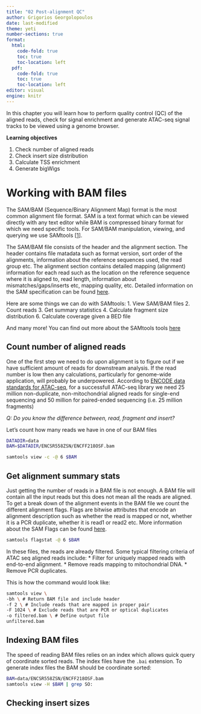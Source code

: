 ```yaml
---
title: "02 Post-alignment QC"
author: Grigorios Georgolopoulos
date: last-modified
theme: yeti
number-sections: true
format:
  html:
    code-fold: true
    toc: true
    toc-location: left
  pdf:
    code-fold: true
    toc: true
    toc-location: left
editor: visual
engine: knitr
---
```


In this chapter you will learn how to perform quality control (QC) of the aligned reads, check for signal enrichment and generate ATAC-seq signal tracks to be viewed using a genome browser.

**Learning objectives**

1. Check number of aligned reads
2. Check insert size distribution
3. Calculate TSS enrichment
4. Generate bigWigs

# Working with BAM files

The SAM/BAM (Sequence/Binary Alignment Map) format is the most common alignment file format. SAM is a text format which can be viewed directly with any text editor while BAM is compressed binary format for which we need specific tools. For SAM/BAM manipulation, viewing, and querying we use SAMtools [[1](REF)].

The SAM/BAM file consists of the header and the alignment section. The header contains file matadata such as format version, sort order of the alignments, information about the reference sequences used, the read group etc. The alignment section contains detailed mapping (alignment) information for each read such as the location on the reference sequence where it is aligned to, read length, information about mismatches/gaps/inserts etc, mapping quality, etc. Detailed information on the SAM specification can be found [here](https://samtools.github.io/hts-specs/SAMv1.pdf).

Here are some things we can do with SAMtools:
1. View SAM/BAM files
2. Count reads
3. Get summary statistics
4. Calculate fragment size distribution
6. Calculate coverage given a BED file

And many more! You can find out more about the SAMtools tools [here](http://www.htslib.org/doc/samtools-flagstat.html)

## Count number of aligned reads

One of the first step we need to do upon alignment is to figure out if we have sufficient amount of reads for downstream analysis. If the read number is low then any calculations, particularly for genome-wide application, will probably be underpowered. According to [ENCODE data standards for ATAC-seq](https://www.encodeproject.org/atac-seq/), for a successfull ATAC-seq library we need 25 million non-duplicate, non-mitochondrial aligned reads for single-end sequencing and 50 million for paired-ended sequencing (i.e. 25 million fragments)

*Q: Do you know the difference between, read, fragment and insert?*

Let's count how many reads we have in one of our BAM files
```bash
DATADIR=data
BAM=$DATADIR/ENCSR558ZSN/ENCFF218OSF.bam

samtools view -c -@ 6 $BAM
```

## Get alignment summary stats

Just getting the number of reads in a BAM file is not enough. A BAM file will contain all the input reads but this does not mean all the reads are aligned. To get a break down of the alignment events in the BAM file we count the different alignment flags. Flags are bitwise attributes that encode an alignment description such as whether the read is mapped or not, whether it is a PCR duplicate, whether it is read1 or read2 etc. More information about the SAM Flags can be found [here](https://en.wikipedia.org/wiki/SAM_(file_format)#Bitwise_flags).

```bash
samtools flagstat -@ 6 $BAM
```

In these files, the reads are already filtered. Some typical filtering criteria of ATAC seq aligned reads include:
* Filter for uniquely mapped reads with end-to-end alignment.
* Remove reads mapping to mitochondrial DNA.
* Remove PCR duplicates.

This is how the command would look like:

```bash
samtools view \
-bh \ # Return BAM file and include header
-f 2 \ # Include reads that are mapped in proper pair
-F 1024 \ # Exclude reads that are PCR or optical duplicates
-o filtered.bam \ # Define output file
unfiltered.bam
```

## Indexing BAM files

The speed of reading BAM files relies on an index which allows quick query of coordinate sorted reads. The index files have the `.bai` extension. To generate index files the BAM should be coordinate sorted:

```bash
BAM=data/ENCSR558ZSN/ENCFF218OSF.bam 
samtools view -H $BAM | grep SO:
```

## Checking insert sizes

